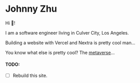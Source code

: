 # Johnny Zhu

Hi 👋! 

I am a software engineer living in Culver City, Los Angeles.

Building a website with Vercel and Nextra is pretty cool man...

You know what else is pretty cool? The [metaverse](https://oncyber.io/zenzu)...

#### TODO:
- [ ] Rebuild this site.
